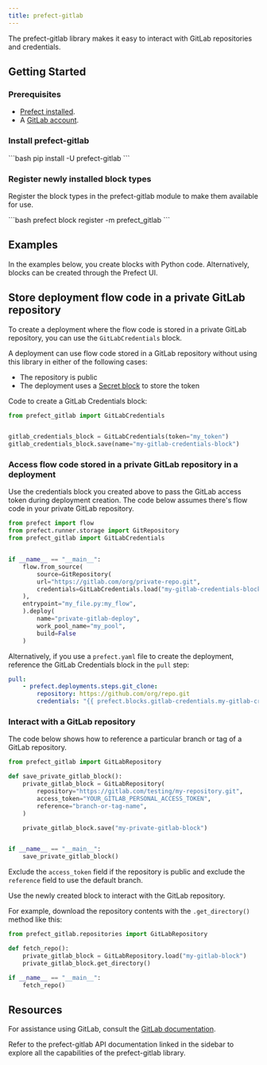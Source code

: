 ```yaml
---
title: prefect-gitlab
---
```


The prefect-gitlab library makes it easy to interact with GitLab repositories and credentials.

## Getting Started

### Prerequisites

- [Prefect installed](/3.0rc/getting-started/installation/).
- A [GitLab account](https://gitlab.com/).

### Install prefect-gitlab

<div class = "terminal">
```bash
pip install -U prefect-gitlab
```
</div>

### Register newly installed block types

Register the block types in the prefect-gitlab module to make them available for use.

<div class = "terminal">
```bash
prefect block register -m prefect_gitlab
```
</div>

## Examples

In the examples below, you create blocks with Python code.
Alternatively, blocks can be created through the Prefect UI.

## Store deployment flow code in a private GitLab repository

To create a deployment where the flow code is stored in a private GitLab repository, you can use the `GitLabCredentials` block.

A deployment can use flow code stored in a GitLab repository without using this library in either of the following cases:

- The repository is public
- The deployment uses a [Secret block](https://docs.prefect.io/latest/concepts/blocks/) to store the token

Code to create a GitLab Credentials block:

```python
from prefect_gitlab import GitLabCredentials


gitlab_credentials_block = GitLabCredentials(token="my_token")
gitlab_credentials_block.save(name="my-gitlab-credentials-block")
```

### Access flow code stored in a private GitLab repository in a deployment

Use the credentials block you created above to pass the GitLab access token during deployment creation. The code below assumes there's flow code in your private GitLab repository.

```python
from prefect import flow
from prefect.runner.storage import GitRepository
from prefect_gitlab import GitLabCredentials


if __name__ == "__main__":
    flow.from_source(
        source=GitRepository(
        url="https://gitlab.com/org/private-repo.git",
        credentials=GitLabCredentials.load("my-gitlab-credentials-block")
    ),
    entrypoint="my_file.py:my_flow",
    ).deploy(
        name="private-gitlab-deploy",
        work_pool_name="my_pool",
        build=False
    )
```

Alternatively, if you use a `prefect.yaml` file to create the deployment, reference the GitLab Credentials block in the `pull` step:

```yaml
pull:
    - prefect.deployments.steps.git_clone:
        repository: https://github.com/org/repo.git
        credentials: "{{ prefect.blocks.gitlab-credentials.my-gitlab-credentials-block }}"
```

### Interact with a GitLab repository

The code below shows how to reference a particular branch or tag of a GitLab repository.

```python
from prefect_gitlab import GitLabRepository

def save_private_gitlab_block():
    private_gitlab_block = GitLabRepository(
        repository="https://gitlab.com/testing/my-repository.git",
        access_token="YOUR_GITLAB_PERSONAL_ACCESS_TOKEN",
        reference="branch-or-tag-name",
    )

    private_gitlab_block.save("my-private-gitlab-block")


if __name__ == "__main__":
    save_private_gitlab_block()
```

Exclude the `access_token` field if the repository is public and exclude the `reference` field to use the default branch.

Use the newly created block to interact with the GitLab repository.

For example, download the repository contents with the `.get_directory()` method like this:

```python
from prefect_gitlab.repositories import GitLabRepository

def fetch_repo():
    private_gitlab_block = GitLabRepository.load("my-gitlab-block")
    private_gitlab_block.get_directory()

if __name__ == "__main__":
    fetch_repo()
```

## Resources

For assistance using GitLab, consult the [GitLab documentation](https://gitlab.com).

Refer to the prefect-gitlab API documentation linked in the sidebar to explore all the capabilities of the prefect-gitlab library.
